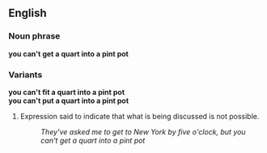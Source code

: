 ==English==
===Noun phrase===
'''you can't get a quart into a pint pot'''

===Variants===
'''you can't fit a quart into a pint pot'''<br>
'''you can't put a quart into a pint pot'''

#Expression said to indicate that what is being discussed is not possible.
#:''They've asked me to get to New York by five o'clock, but you can't get a quart into a pint pot''